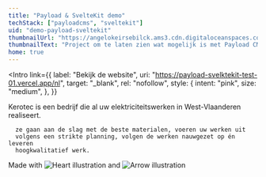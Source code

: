 ```yaml
---
title: "Payload & SvelteKit demo"
techStack: ["payloadcms", "sveltekit"]
uid: "demo-payload-sveltekit"
thumbnailUrl: "https://angelokeirsebilck.ams3.cdn.digitaloceanspaces.com/ak-astro%2Fimages%2Fpayloadcms-sveltekit-2.jpg"
thumbnailText: "Project om te laten zien wat mogelijk is met Payload CMS en SvelteKit. SvelteKit zorgt voor zeer snelle laad tijden."
home: true
---
```



<Intro
  link={{
    label: "Bekijk de website",
    uri: "https://payload-svelktekit-test-01.vercel.app/nl",
    target: "_blank",
    rel: "nofollow",
    style: {
      intent: "pink",
      size: "medium",
    },
  }}
>
  <div slot="text">
      Kerotec is een bedrijf die al uw elektriciteitswerken in
      West-Vlaanderen realiseert.

      ze gaan aan de slag met de beste materialen, voeren uw werken uit
      volgens een strikte planning, volgen de werken nauwgezet op én leveren
      hoogkwalitatief werk.
  </div>
  <div slot="rightSide" class="col-span-full lg:col-start-11 lg:col-span-8">
    <div class="lg:grid grid-cols-9">
      <div
        class="col-start-3 col-span-7 relative flex flex-col justify-center"
      >
        <div class="inline-flex items-center text-2xl mb-4 relative">
          <span class="whitespace-nowrap"> Made with</span>
          <img src={love} alt="Heart illustration" class="mx-2" />
          and
          <img src={techArrow} alt="Arrow illustration" class="ml-2 transform translate-y-2" />
        </div>
        <div class="flex flex-wrap gap-4 [&_>_svg]:w-auto [&_>_svg]:h-12">
          <TechLogos techName={"payloadcms"} />
          <TechLogos techName={"sveltekit"} />
        </div>
      </div>
    </div>
  </div>
</Intro>
